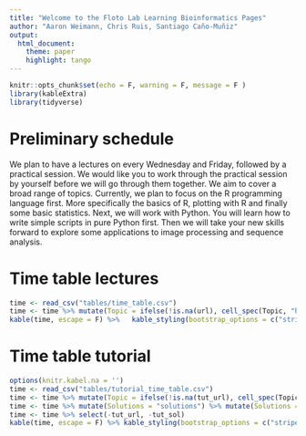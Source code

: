 ```yaml
---
title: "Welcome to the Floto Lab Learning Bioinformatics Pages"
author: "Aaron Weimann, Chris Ruis, Santiago Caño-Muñiz"
output: 
  html_document:
    theme: paper
    highlight: tango
---
```


```r
knitr::opts_chunk$set(echo = F, warning = F, message = F )
library(kableExtra)
library(tidyverse)
```
# Preliminary schedule
We plan to have a lectures on every Wednesday and Friday, followed by a practical session. We would like you to work through the practical session by yourself before we will go through them together.
We aim to cover a broad range of topics. Currently, we plan to focus on the R programming language first. More specifically the basics of R, plotting with R and finally some basic statistics.
Next, we will work with Python. You will learn how to write simple scripts in pure Python first. Then we will take your new skills forward to explore some applications to image processing and sequence analysis.

# Time table lectures
```r
time <- read_csv("tables/time_table.csv")
time <- time %>% mutate(Topic = ifelse(!is.na(url), cell_spec(Topic, "html", link = url), Topic)) %>% select(-url)
kable(time, escape = F) %>%   kable_styling(bootstrap_options = c("striped", "hover"))
```
# Time table tutorial
```r
options(knitr.kabel.na = '')
time <- read_csv("tables/tutorial_time_table.csv")
time <- time %>% mutate(Topic = ifelse(!is.na(tut_url), cell_spec(Topic, "html", link = tut_url), Topic))
time <- time %>% mutate(Solutions = "solutions") %>% mutate(Solutions = ifelse(!is.na(tut_sol), cell_spec(Solutions, "html", link = tut_sol), ""))
time <- time %>% select(-tut_url, -tut_sol) 
kable(time, escape = F) %>% kable_styling(bootstrap_options = c("striped", "hover"))
```




